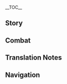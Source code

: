 {{CharacterTabs}}
{{LanguageTabs}}
{{Stub|1={{Meta/VO|tl=1|Chinese}}}}
__TOC__
==Story==
{{VO/Story
|character           = {{ROOTPAGENAME}}
|language            = zh
|language_s          = zh
|language_t          = zh-tw
|name_s              = 迪奥娜
|name_t              = 迪奧娜

|vo_01_01_title_s    = 初次见面…
|vo_01_01_title_t    = 初次見面…
|vo_01_01_subtitle   = Hello
|vo_01_01_file       = VO_{language}{character} Hello.ogg
|vo_01_01_tx_s       = 「猫尾酒馆」的招牌调酒师，迪奥娜，我的出场费可是很贵的。唔？你居然…不是为了酒才来的？哼，那你的邀请…我就勉为其难地接受了。
|vo_01_01_tx_t       = 「貓尾酒館」的招牌調酒師，迪奧娜，我的出場費可是很貴的。唔？（你/妳）居然…不是為了酒才來的？哼，那（你/妳）的邀請…我就勉為其難地接受了。
|vo_01_01_rm         = "Māowěi Jiǔguǎn" de zhāopái tiáojiǔ-shī, Dí'àonà, wǒ de chūchǎng-fèi kěshì hěn guì de. N? Nǐ jūrán... bùshì wèile jiǔ cái lái de? Heng, nà nǐ de yāoqǐng... wǒ jiù miǎnwéi-qí'nán de jiēshòule. 
|vo_01_01_tl         = Signature bartender at Cat's Tail, Diona. My attendance fees are quite high. Huh? You're not...here for wine? Hmph, then I...somewhat accept your invitation.

|vo_02_01_title_s    = 闲聊・放松
|vo_02_01_title_t    = 閒聊・放鬆
|vo_02_01_subtitle   = Chat: Relax
|vo_02_01_file       = VO_{language}{character} Chat - Relax.ogg
|vo_02_01_tx_s       = 哈~~好舒服，身体都变得更柔软了。
|vo_02_01_tx_t       = 哈~~好舒服，身體都變得更柔軟了。
|vo_02_01_rm         = Ha~~ Hǎo shūfú, shēntǐ dōu biàn de gèng róuruǎnle. 
|vo_02_01_tl         = Hah~~that felt good, my body is feeling more flexible.
|vo_02_02_title_s    = 闲聊・思考
|vo_02_02_title_t    = 閒聊・思考
|vo_02_02_subtitle   = Chat: Thinking
|vo_02_02_file       = VO_{language}{character} Chat - Thinking.ogg
|vo_02_02_tx_s       = 蜥蜴尾巴、胡椒、星螺…还差点什么才能调出「难喝到头脑炸裂的酒」呢？呜…
|vo_02_02_tx_t       = 蜥蜴尾巴、胡椒、星螺…還差點什麼才能調出「難喝到頭腦炸裂的酒」呢？嗚…
|vo_02_02_rm         = Xīyì wěibā, Hújiāo, Xīngluó... Hái chàdiǎn shénme cáinéng diào chū "nánhē dào tóunǎo zhàliè de jiǔ" ne? Wu...
|vo_02_02_tl         = Lizard Tail, Pepper, Starconch...what else is needed to brew "Wine that Tastes So Bad One's Head Ought to Explode"? Hm...
|vo_02_03_title_s    = 闲聊・等待
|vo_02_03_title_t    = 閒聊・等待
|vo_02_03_subtitle   = Chat: Waiting
|vo_02_03_file       = VO_{language}{character} Chat - Waiting.ogg
|vo_02_03_tx_s       = 才，才没有在等你。我只是，正好在休息而已！
|vo_02_03_tx_t       = 才，才沒有在等（你/妳）。我只是，正好在休息而已！
|vo_02_03_rm_s       = Cái, cái méiyǒu zài děng nǐ. Wǒ zhǐshì, zhènghǎo zài xiūxi éryǐ! 
|vo_02_03_rm_t       = Cái, cái méiyǒu zài děng nǐ. Wǒ zhǐshì, zhènghǎo zài xiūxí éryǐ! 
|vo_02_03_tl         = I...I wasn't waiting for you. I just...happened to be resting!

<!-- Weather -->
|vo_03_01_title_s    = 下雨的时候…
|vo_03_01_title_t    = 下雨的時候…
|vo_03_01_subtitle   = When It Rains
|vo_03_01_file       = VO_{language}{character} When It Rains.ogg
|vo_03_01_tx_s       = 呜呜…讨厌下雨…去屋子里吧。唔，只是因为弄干衣服很麻烦！才不是什么怕水呢！
|vo_03_01_tx_t       = 嗚嗚…討厭下雨…去屋子裡吧。唔，只是因為弄乾衣服很麻煩！才不是什麼怕水呢！
|vo_03_01_rm         = Wuwu... Tǎoyàn xiàyǔ... Qù wūzi lǐ ba. N, zhǐshì yīnwèi nòng gàn yīfú hěn máfan! Cái bùshì shénme pàshuǐ ne! 
|vo_03_01_tl         = Urgh...I hate rain...let's go indoors. Um, only because it's annoying drying off my clothes! Of course it's not fear of water!
|vo_03_02_title_s    = 打雷的时候…
|vo_03_02_title_t    = 打雷的時候…
|vo_03_02_subtitle   = When Thunder Strikes
|vo_03_02_file       = VO_{language}{character} When Thunder Strikes.ogg
|vo_03_02_tx_s       = 欸？！…我没有在发抖！没有！…呜…
|vo_03_02_tx_t       = 欸？！…我沒有在發抖！沒有！…嗚…
|vo_03_02_rm         = E?!... Wǒ méiyǒu zài fādǒu! Méiyǒu!... Wu... 
|vo_03_02_tl         = Eh?! I'm not trembling! No! Eek...
|vo_03_03_title_s    = 下雪的时候・玩雪
|vo_03_03_title_t    = 下雪的時候・玩雪
|vo_03_03_subtitle   = When It Snows: Playtime
|vo_03_03_file       = VO_{language}{character} When It Snows - Playtime.ogg
|vo_03_03_tx_s       = 这个凉飕飕的触感，哇…好棒，好有趣。
|vo_03_03_tx_t       = 這個涼颼颼的觸感，哇…好棒，好有趣。
|vo_03_03_rm         = Zhège liáng-sōusōu de chùgǎn, wa... Hǎo bàng, hǎo yǒuqù. 
|vo_03_03_tl         = This cool feeling, wow...amazing and interesting.
|vo_03_04_title_s    = 下雪的时候・观雪
|vo_03_04_title_t    = 下雪的時候・觀雪
|vo_03_04_subtitle   = When It Snows: Viewing
|vo_03_04_file       = VO_{language}{character} When It Snows - Viewing.ogg
|vo_03_04_tx_s       = 白茫茫的雪在风里跳舞，真好看呢。嗯…我旁边的座位还空着，没人坐哦。
|vo_03_04_tx_t       = 白茫茫的雪在風裡跳舞，真好看呢。嗯…我旁邊的座位還空著，沒人坐哦。
|vo_03_04_rm         = Bái-mángmáng de xuě zài fēng lǐ tiàowǔ, zhēn hǎokàn ne. Ng... wǒ pángbiān de zuòwèi hái kōngzhe, méi rén zuò o. 
|vo_03_04_tl         = The misty white snowflakes are dancing in the wind — a beautiful sight. Mm...the spot next to me is still empty, unoccupied.
|vo_03_05_title_s    = 阳光很好…
|vo_03_05_title_t    = 陽光很好…
|vo_03_05_subtitle   = When the Sun Is Out
|vo_03_05_file       = VO_{language}{character} When the Sun Is Out.ogg
|vo_03_05_tx_s       = 走喽，晒太阳…你不去我可就自己去了哦…唔，最后一次机会！走不走！
|vo_03_05_tx_t       = 走嘍，曬太陽…（你/妳）不去我可就自己去了哦…唔，最後一次機會！走不走！
|vo_03_05_rm         = Zǒu lóu, shài tàiyáng... Nǐ bù qù wǒ kě jiù zìjǐ qùle o... N, zuìhòu yīcì jīhuì! Zǒu bù zǒu! 
|vo_03_05_tl         = Let's go and bask in the sun...I'm going alone if you're not going...uh, last chance! Going or not!

|vo_04_01_title_s    = 早上好…
|vo_04_01_title_t    = 早安…
|vo_04_01_subtitle   = Good Morning
|vo_04_01_file       = VO_{language}{character} Good Morning.ogg
|vo_04_01_tx_s       = 早，把橱柜里那罐腌泥鳅递给我一下&mdash;&mdash;好咧，我要开始摧毁蒙德酒业啦。
|vo_04_01_tx_t       = 早，把櫥櫃裡那罐醃泥鰍遞給我一下&mdash;&mdash;好咧，我要開始摧毀蒙德酒業啦。
|vo_04_01_rm         = Zǎo, bǎ chúguì lǐ nà guàn yān-níqiū dì gěi wǒ yīxià{{lmdash}} Hǎo lie, wǒ yào kāishǐ cuīhuǐ Méngdé jiǔyè la. 
|vo_04_01_tl         = Morning, hand me the salted loach from the cabinet. Awesome, I'll start destroying Mondstadt's wine industry.
|vo_04_02_title_s    = 中午好・异响
|vo_04_02_title_t    = 午安・異響
|vo_04_02_subtitle   = Good Afternoon: Strange Noises
|vo_04_02_file       = VO_{language}{character} Good Afternoon - Strange Noises.ogg
|vo_04_02_tx_s       = 咕噜噜…嗯？没有！你什么都没有听到！
|vo_04_02_tx_t       = 咕嚕嚕…嗯？沒有！（你/妳）什麼都沒有聽到！
|vo_04_02_rm         = Gululu... N? Méiyǒu! Nǐ shénme dōu méiyǒu tīng dào! 
|vo_04_02_tl         = Purr...hm? Nothing! You heard nothing!
|vo_04_03_title_s    = 中午好・罐头
|vo_04_03_title_t    = 午安・罐頭
|vo_04_03_subtitle   = Good Afternoon: Canned Food
|vo_04_03_file       = VO_{language}{character} Good Afternoon - Canned Food.ogg
|vo_04_03_tx_s       = 这个鱼肉罐头是我好不容易省下来的，别，别看啦！最多…最多只能给你尝一口。
|vo_04_03_tx_t       = 這個魚肉罐頭是我好不容易省下來的，別，別看啦！最多…最多只能給（你/妳）嘗一口。
|vo_04_03_rm         = Zhège yúròu-guàntóu shì wǒ hǎobù róngyì shěng xiàlái de, bié, bié kàn la! Zuìduō... zuìduō zhǐ néng gěi nǐ cháng yīkǒu.
|vo_04_03_tl         = It was hard saving this can of fish. Stop...stop looking! The most...the most I could give you is one bite.
|vo_04_04_title_s    = 晚上好…
|vo_04_04_title_t    = 晚上好…
|vo_04_04_subtitle   = Good Evening
|vo_04_04_file       = VO_{language}{character} Good Evening.ogg
|vo_04_04_tx_s       = 失败了…又失败了…大家都喝得好开心，呜…别安慰我，我才不需要安慰…
|vo_04_04_tx_t       = 失敗了…又失敗了…大家都喝得好開心，嗚…別安慰我，我才不需要安慰…
|vo_04_04_rm         = Shībàile... Yòu shībàile... Dàjiā dōu hē de hǎo kāixīn, wū... Bié ānwèi wǒ, wǒ cái bù xūyào ānwèi... 
|vo_04_04_tl         = Failure...yet another failure... Everyone was so happy drinking, ungh... Don't try to comfort me, I obviously don't need comforting...
|vo_04_05_title_s    = 晚安…
|vo_04_05_title_t    = 晚安…
|vo_04_05_subtitle   = Good Night
|vo_04_05_file       = VO_{language}{character} Good Night.ogg
|vo_04_05_tx_s       = 你没有猫的夜视能力，走夜路不要紧吧？要我护送你的话…欸，有灯啊？…谁，谁要护送你啦，快点走快点走。
|vo_04_05_tx_t       = （你/妳）沒有貓的夜視能力，走夜路不要緊吧？要我護送（你/妳）的話…欸，有燈啊？…誰，誰要護送（你/妳）啦，快點走快點走。
|vo_04_05_rm         = Nǐ méiyǒu māo de yèshì nénglì, zǒu yèlù bùyàojǐn ba? Yào wǒ hùsòng nǐ dehuà... Ei, yǒu dēng a?... Shúi, shúi yào hùsòng nǐ la, kuàidiǎn zǒu kuàidiǎn zǒu. 
|vo_04_05_tl         = You don't have a cat's night vision...will you be okay walking in the night? If you need me to escort you...huh, there are lights? ...Who? Who said they needed to escort you? Off you go off you go.

|vo_05_01_title_s    = 关于{name_s}自己…
|vo_05_01_title_t    = 關於{name_t}自己…
|vo_05_01_subtitle   = About {character}
|vo_05_01_file       = VO_{language}{character} About {character}.ogg
|vo_05_01_tx_s       = 耳朵和尾巴才不是什么装饰，是「凯茨莱茵家族」血统的象征，真是少见多怪。呃…你、你把手伸过来干什么？这个…唔…好吧，耳朵的话可以让你摸一下…但是尾巴、尾巴绝对不可以！
|vo_05_01_tx_t       = 耳朵和尾巴才不是什麼裝飾，是「凱茨萊茵家族」血統的象徵，真是少見多怪。呃…（你/妳）、（你/妳）把手伸過來幹什麼？這個…唔…好吧，耳朵的話可以讓（你/妳）摸一下…但是尾巴、尾巴絕對不可以！
|vo_05_01_rm_s       = Ěrduǒ hé wěibā cái bùshì shénme zhuāngshì, shì "Kǎicíláiyīn Jiāzú" xuètǒng de xiàngzhēng, zhēnshi shǎojiàn-duōguài. E... nǐ, nǐ bǎ shǒu shēn guòlái gànshénme? Zhège... N... Hǎo ba, ěrduǒ dehuà kěyǐ ràng nǐ mō yīxià... Dànshì wěibā, wěibā juéduì bù kěyǐ! 
|vo_05_01_rm_t       = Ěrduǒ hàn wěibā cái bùshì shénme zhuāngshì, shì "Kǎicíláiyīn Jiāzú" xiětǒng de xiàngzhēng, zhēnshi shǎojiàn-duōguài. E... nǐ, nǐ bǎ shǒu shēn guòlái gànshénme? Zhège... N... Hǎo ba, ěrduǒ dehuà kěyǐ ràng nǐ mō yīxià... Dànshì wěibā, wěibā juéduì bù kěyǐ! 
|vo_05_01_tl         = My ears and tail are obviously not props, but rather signs of the Kätzlein bloodline. You only find it weird because you haven't seen it before. Um...what, what are you holding out your hand for? This...um...fine, you can touch the ears...but the tail, definitely not the tail!

|vo_06_01_title_s    = 关于我们・饮料
|vo_06_01_title_t    = 關於我們・飲料
|vo_06_01_subtitle   = About Us: Drinks
|vo_06_01_file       = VO_{language}{character} About Us - Drinks.ogg
|vo_06_01_tx_s       = 想喝无酒精饮料？难倒是不难，但是没有意义！无论成功还是失败，都和摧毁蒙德酒业的目标没有关联。我才不会做呢。
|vo_06_01_tx_t       = 想喝無酒精飲料？難倒是不難，但是沒有意義！無論成功還是失敗，都和摧毀蒙德酒業的目標沒有關聯。我才不會做呢。
|vo_06_01_rm_s       = Xiǎng hē wú-jiǔjīng yǐnliào? Nán dǎoshì bù nán, dànshì méiyǒu yìyì! Wúlùn chénggōng háishì shībài, dōu hé cuīhuǐ Méngdé jiǔyè de mùbiāo méiyǒu guānlián. Wǒ cái bù huì zuò ne. 
|vo_06_01_rm_t       = Xiǎng hē wú-jiǔjīng yǐnliào? Nán dǎoshì bù nán, dànshì méiyǒu yìyì! Wúlùn chénggōng háishì shībài, dōu hàn cuīhuǐ Méngdé jiǔyè de mùbiāo méiyǒu guānlián. Wǒ cái bù huì zuò ne. 
|vo_06_01_tl         = Want some drinks without alcohol? It's not hard [to brew] at all, but there's no meaning to it! Whether I succeed or fail both have nothing to do with destroying Mondstadt's wine industry. I'm obviously not going to brew it.
|vo_06_02_title_s    = 关于我们・贵宾渠道
|vo_06_02_title_t    = 關於我們・貴賓待遇
|vo_06_02_subtitle   = About Us: VIP Channels
|vo_06_02_friendship = 6
|vo_06_02_file       = VO_{language}{character} About Us - VIP Channels.ogg
|vo_06_02_tx_s       = 喏，这个是「了不起的夏日梦幻忧郁珊瑚气泡茶」，只是因为最近无聊才做的。热门产品？排队抢购？你在说什么呢，我可没听见。
|vo_06_02_tx_t       = 喏，這個是「了不起的夏日夢幻憂鬱珊瑚氣泡茶」，只是因為最近無聊才做的。熱門產品？排隊搶購？（你/妳）在說什麼呢，我可沒聽見。
|vo_06_02_rm         = Nuo, zhège shì "Liǎobùqǐ de Xiàrì Mènghuàn Yōuyù Shānhú Qìpào Chá", zhǐshì yīnwèi zuìjìn wúliáo cái zuò de. Rèmén chǎnpǐn? Páiduì qiǎnggòu? Nǐ zài shuō shénme ne, wǒ kě méi tīngjiàn.
|vo_06_02_tl         = Here, this is the "Incredible Summer Dream Sad Coral Sparkling Tea", made when I was bored. Popular product？People lining up to buy it? What are you talking about, I didn't hear you.
|vo_06_03_title_s    = 关于我们・聊天需要
|vo_06_03_title_t    = 關於我們・聊天需要
|vo_06_03_subtitle   = About Us: The Need to Chat
|vo_06_03_friendship = 6
|vo_06_03_file       = VO_{language}{character} About Us - The Need to Chat.ogg
|vo_06_03_tx_s       = 唔…要是，要是你感觉孤单了，我可以随便陪你聊聊天。我还是知道很多事情的哦！也是很好的…那个叫什么，说话对象哦。没错没错！来跟我，多说说话吧…
|vo_06_03_tx_t       = 唔…要是，要是（你/妳）感覺孤單了，我可以隨便陪（你/妳）聊聊天。我還是知道很多事情的哦！也是很好的…那個叫什麼，說話對象哦。沒錯沒錯！來跟我，多說說話吧…
|vo_06_03_rm         = N... yàoshi, yàoshi nǐ gǎnjué gūdānle, wǒ kěyǐ suíbiàn péi nǐ liáoliáotiān. Wǒ háishì zhīdào hěnduō shìqíng de o! Yěshì hěn hǎo de... nàgè jiào shénme, shuōhuà duìxiàng o. Méicuò méicuò! Lái gēn wǒ, duō shuōshuōhuà ba...
|vo_06_03_tl         = Um...if...if you feel lonely, I could chat with you. I know many things! I'm a good...what's it called, chatting partner. Yes yes! Come, let's chat more...
|vo_06_04_title_s    = 关于我们・好奇心
|vo_06_04_title_t    = 關於我們・好奇心
|vo_06_04_subtitle   = About Us: Curiosity
|vo_06_04_friendship = 6
|vo_06_04_file       = VO_{language}{character} About Us - Curiosity.ogg
|vo_06_04_tx_s       = 是什么是什么？你拿着的是什么？快给我看看！说不定丢到酒里能做出相当难喝的…啊，什么嘛，原来只是长得奇怪了点的蘑菇而已呀，真无趣。
|vo_06_04_tx_t       = 是什麼是什麼？（你/妳）拿著的是什麼？快給我看看！說不定丟到酒裡能做出相當難喝的…啊，什麼嘛，原來只是長得奇怪了點的蘑菇而已呀，真無趣。
|vo_06_04_rm         = Shì shénme shì shénme? Nǐ názhe de shì shénme? Kuài gěi wǒ kànkan! Shuōbudìng diū dào jiǔ lǐ néng zuòchū xiāngdāng ná hē de... a, shénme ma, yuánlái zhǐshì zhǎng de qíguàile diǎn de mógū éryǐ ya, zhēn wúqù. 
|vo_06_04_tl         = What is it what is it? What are you holding? Let me see! Maybe if I put it in wine it would become horrid...oh, come on, it's only a weird-looking mushroom. How uninteresting.

|vo_07_01_title_s    = 关于「神之眼」・遗传
|vo_07_01_title_t    = 關於「神之眼」・遺傳
|vo_07_01_subtitle   = About the [[Vision]]: Heirloom
|vo_07_01_friendship = 3
|vo_07_01_file       = VO_{language}{character} About the Vision - Heirloom.ogg
|vo_07_01_tx_s       = 问我的「神之眼」是怎么来的？哼，是、呃…是凯茨莱茵的家族遗传！唔？杜拉夫先生根本没有神之眼？欸&mdash;&mdash;露馅了。
|vo_07_01_tx_t       = 問我的「神之眼」是怎麼來的？哼，是、呃…是凱茨萊茵的家族遺傳！唔？杜拉夫先生根本沒有神之眼？欸&mdash;&mdash;露餡了。
|vo_07_01_rm         = Wèn wǒ de "Shénzhīyǎn" shì zěnme lái de? Heng, shì, e... Shì Kǎicíláiyīn de jiāzú-yíchuán! N? Dùlāfū-xiānshēng gēnběn méiyǒu Shénzhīyǎn? E{{lmdash}}lòuxiànle. 
|vo_07_01_tl         = You wonder where my Vision came from? Um, it's, uh...in the Kätzlein bloodline's heritage! Huh? Mr. Draff doesn't have a Vision? Hehe...I got myself exposed.
|vo_07_02_title_s    = 关于「神之眼」・来历
|vo_07_02_title_t    = 關於「神之眼」・來歷
|vo_07_02_subtitle   = About the [[Vision]]: Origin
|vo_07_02_friendship = 5
|vo_07_02_file       = VO_{language}{character} About the Vision - Origin.ogg
|vo_07_02_tx_s       = 为什么非得告诉你啦，哼！算了，看在你一直追问的份上，看在…看在我们是朋友的份上。那次我爸爸外出打猎，差点出大事，在大雨中，我脑袋里想的全部事情就是要找到他，救出他…好了啦，满意了吧！
|vo_07_02_tx_t       = 為什麼非得告訴（你/妳）啦，哼！算了，看在（你/妳）一直追問的份上，看在…看在我們是朋友的份上。那次我爸爸外出打獵，差點出大事，在大雨中，我腦袋裡想的全部事情就是要找到他，救出他…好了啦，滿意了吧！
|vo_07_02_rm         = Wèishéme fēiděi gàosù nǐ la, heng! Suànle, kàn zài nǐ yīzhí zhuīwèn de fènshàng, kàn zài... kàn zài wǒmen shì péngyǒu de fènshàng. Nà cì wǒ bàba wàichū dǎliè, chàdiǎn chū dàshì, zài dàyǔ zhōng, wǒ nǎodai lǐ xiǎng de quánbù shìqíng jiùshì yào zhǎodào tā, jiùchū tā... hǎole la, mǎnyìle ba! 
|vo_07_02_tl         = I don't have to tell you, hmph! Fine, since you keep nagging about it, and since...since we are friends... My dad was outside hunting and almost got into big trouble, it was raining hard and all I could think of was to find and save him... Alright, satisfied now?
|vo_07_03_title_s    = 有什么想要分享…
|vo_07_03_title_t    = 有什麼想要分享…
|vo_07_03_subtitle   = Something to Share
|vo_07_03_file       = VO_{language}{character} Something to Share.ogg
|vo_07_03_tx_s       = 龙脊雪山上，会不会长着奇珍异草呢。「拥有致命的苦味」或者「沾到一点就嘴巴发麻」这样？要拔好多下来！然后…嘿嘿嘿…嚯嚯。
|vo_07_03_tx_t       = 龍脊雪山上，會不會長著奇珍異草呢。「擁有致命的苦味」或者「沾到一點就嘴巴發麻」這樣？要拔好多下來！然後…嘿嘿嘿…嚯嚯。
|vo_07_03_rm_s       = Lóngjí Xuěshān shàng, huìbuhuì zhǎngzhe qízhēn-yìcǎo ne."Yōngyǒu zhìmìng de kǔwèi" huòzhě "zhān dào yīdiǎn jiù zuǐbā fāmá" zhèyàng? Yào bá hǎoduō xiàlái! Ránhòu... Heiheihei... huohuo. 
|vo_07_03_rm_t       = Lóngjí Xuěshān shàng, huìbuhuì zhǎngzhe qízhēn-yìcǎo ne."Yǒngyǒu zhìmìng de kǔwèi" huòzhě "zhān dào yīdiǎn jiù zuǐbā fāmá" zhèyàng? Yào bá hǎoduō xiàlái! Ránhòu... Heiheihei... huohuo. 
|vo_07_03_tl         = I wonder if there are strange plants in Dragonspine. Something like "The Lethally Bitter" or "Mouth-Numbing by One Touch"? We'll take a lot of that! Then...hehehe...hoho.
|vo_07_04_title_s    = 感兴趣的见闻…
|vo_07_04_title_t    = 感興趣的見聞…
|vo_07_04_subtitle   = Interesting Things
|vo_07_04_file       = VO_{language}{character} Interesting Things.ogg
|vo_07_04_tx_s       = 我扑…捕捉蝴蝶的技巧可是一流的。喂，不是啦！抓蝴蝶是为了加进酒里做出难吃的味道，不要把我当成猫啦！喵！
|vo_07_04_tx_t       = 我撲…捕捉蝴蝶的技巧可是一流的。喂，不是啦！抓蝴蝶是為了加進酒裡做出難吃的味道，不要把我當成貓啦！喵！
|vo_07_04_rm         = Wǒ pū... bǔzhuō húdié de jìqiǎo kěshì yīliú de. Wèi, bùshì la! Zhuā húdié shì wèile jiā jìn jiǔ lǐ zuòchū nánchī de wèidào, bùyào bǎ wǒ dàngchéng māo la! Miao! 
|vo_07_04_tl         = The ways I pounce...catch butterflies are incredible. Hey, it's not what you think! I hunt butterflies to make them into horrid flavors I put in wine. I'm not a cat! Meow!

|vo_08_01_title_s    = 关于迪卢克…
|vo_08_01_title_t    = 關於迪盧克…
|vo_08_01_subtitle   = About [[Diluc]]
|vo_08_01_friendship = 4
|vo_08_01_file       = VO_{language}{character} About Diluc.ogg
|vo_08_01_tx_s       = 那个…迪卢克，是我最讨厌的人！没有迪卢克就不会有蒙德酒业，没有蒙德酒业爸爸就不会喝酒，爸爸不喝酒就…就会陪我了，哼。
|vo_08_01_tx_t       = 那個…迪盧克，是我最討厭的人！沒有迪盧克就不會有蒙德酒業，沒有蒙德酒業爸爸就不會喝酒，爸爸不喝酒就…就會陪我了，哼。
|vo_08_01_rm         = Nàgè... Dílúkè, shì wǒ zuì tǎoyàn de rén! Méiyǒu Dílúkè jiù bù huì yǒu Méngdé jiǔyè, méiyǒu Méngdé jiǔyè Bàba jiù bù huì hējiǔ, Bàba bù hējiǔ jiù... jiù huì péi wǒle, heng. 
|vo_08_01_tl         = Uh...Diluc is my least favorite person! Without Diluc there would be no Mondstadt wine industry, without the Mondstadt wine industry my dad wouldn't drink, without my dad drunk...he would spend more time with me. Hmph.
|vo_08_02_title_s    = 关于凯亚…
|vo_08_02_title_t    = 關於凱亞…
|vo_08_02_subtitle   = About [[Kaeya]]
|vo_08_02_friendship = 4
|vo_08_02_file       = VO_{language}{character} About Kaeya.ogg
|vo_08_02_tx_s       = 为什么连我的「护卫队长」也是个令人讨厌的酒鬼啦！就是那个，说起话来总是笑盈盈的家伙！喝起酒来一杯接一杯的，没完没了。呼！
|vo_08_02_tx_t       = 為什麼連我的「護衛隊長」也是個令人討厭的酒鬼啦！就是那個，說起話來總是笑盈盈的傢伙！喝起酒來一杯接一杯的，沒完沒了。呼！
|vo_08_02_rm         = Wèishéme lián wǒ de "Hùwèi Duìzhǎng" yěshì gè lìng rén tǎoyàn de jiǔguǐ la! Jiùshì nàgè, shuō qǐ huà lái zǒng shì xiào yíngyíng de jiāhuo! Hē qǐ jiǔ lái yībēi jiē yībēi de, méiwán méiliǎo. Hu! 
|vo_08_02_tl         = 
|vo_08_03_title_s    = 关于温迪…
|vo_08_03_title_t    = 關於溫迪…
|vo_08_03_subtitle   = About [[Venti]]
|vo_08_03_friendship = 4
|vo_08_03_file       = VO_{language}{character} About Venti.ogg
|vo_08_03_tx_s       = 温迪？不太熟的样子。但说到吟游诗人，就是那伙会给酒鬼们唱歌助兴的人吧。那就不喜欢！不喜欢不喜欢。
|vo_08_03_tx_t       = 溫迪？不太熟的樣子。但說到吟遊詩人，就是那夥會給酒鬼們唱歌助興的人吧。那就不喜歡！不喜歡不喜歡。
|vo_08_03_rm_s       = Wēndí? Bù tài shú de yàngzi. Dàn shuō dào yínyóu-shīrén, jiùshì nà huǒ huì gěi jiǔguǐmen chànggē zhùxìng de rén ba. Nà jiù bù xǐhuān! Bù xǐhuān bù xǐhuān. 
|vo_08_03_rm_t       = Wēndí? Bù tài shóu de yàngzi. Dàn shuō dào yínyóu-shīrén, jiùshì nà huǒ huì gěi jiǔguǐmen chànggē zhùxìng de rén ba. Nà jiù bù xǐhuān! Bù xǐhuān bù xǐhuān. 
|vo_08_03_tl         = Venti? I'm not too familiar with him. Though speaking of the bard, he's a guy who'll sing to drunkards to boost their moods. I don't like that! Don't like it, don't like it.
|vo_08_04_title_s    = 关于芭芭拉…
|vo_08_04_title_t    = 關於芭芭拉…
|vo_08_04_subtitle   = About [[Barbara]]
|vo_08_04_friendship = 4
|vo_08_04_file       = VO_{language}{character} About Barbara.ogg
|vo_08_04_tx_s       = 芭芭拉小姐的粉丝们，都是大哥哥大姐姐…好羡慕，为什么我的粉丝都是一群大叔呢。呜…可恶，哼，不想了。
|vo_08_04_tx_t       = 芭芭拉小姐的粉絲們，都是大哥哥大姐姐…好羡慕，為什麼我的粉絲都是一群大叔呢。嗚…可惡，哼，不想了。
|vo_08_04_rm         = Bābālā-xiǎojiě de fěnsīmen, dōu shì dà-gēgē dà-jiějiě... hǎo xiànmù, wèishéme wǒ de fěnsī dōu shì yīqún dàshū ne. Wu... kěwù, heng, bùxiǎngle. 
|vo_08_04_tl         = 
|vo_08_05_title_s    = 关于琴…
|vo_08_05_title_t    = 關於琴…
|vo_08_05_subtitle   = About [[Jean]]
|vo_08_05_friendship = 4
|vo_08_05_file       = VO_{language}{character} About Jean.ogg
|vo_08_05_tx_s       = 琴啊，骑士团的代理团长，嗯…难得一个不喝酒的成熟大人…但总感觉认真过了头，骑士团的大家对我有些过度保护了吧？
|vo_08_05_tx_t       = 琴啊，騎士團的代理團長，嗯…難得一個不喝酒的成熟大人…但總感覺認真過了頭，騎士團的大家對我有些過度保護了吧？
|vo_08_05_rm         = Qín a, Qíshì-tuán de Dàilǐ-tuánzhǎng, ng... nándé yīgè bù hējiǔ de chéngshú dàrén... Dàn zǒng gǎnjué rènzhēn guòletóu, Qíshì-tuán de dàjiā duì wǒ yǒuxiē guòdù bǎohùle ba? 
|vo_08_05_tl         = 
|vo_08_06_title_s    = 关于阿贝多…
|vo_08_06_title_t    = 關於阿貝多…
|vo_08_06_subtitle   = About [[Albedo]]
|vo_08_06_friendship = 4
|vo_08_06_file       = VO_{language}{character} About Albedo.ogg
|vo_08_06_tx_s       = 首席炼金术士大人？唔…我这种一直调出好酒的体质，他会知道破解的方法么？
|vo_08_06_tx_t       = 首席煉金術士大人？唔…我這種一直調出好酒的體質，他會知道破解的方法麼？
|vo_08_06_rm_s       =  Shǒuxí liànjīn shùshì-dàrén? N... wǒ zhè zhǒng yīzhí tiáochū hàojiǔ de tǐzhì, tā huì zhīdào pòjiě de fāngfǎ me? 
|vo_08_06_rm_t       =  Shǒuxí liànjīn shùshì-dàrén? N... wǒ zhè zhǒng yīzhí tiáochū hàojiǔ de tǐzhí, tā huì zhīdào pòjiě de fāngfǎ me? 
|vo_08_06_tl         = 
|vo_08_07_title_s    = 关于丽莎…
|vo_08_07_title_t    = 關於麗莎…
|vo_08_07_subtitle   = About [[Lisa]]
|vo_08_07_friendship = 4
|vo_08_07_file       = VO_{language}{character} About Lisa.ogg
|vo_08_07_tx_s       = 丽莎姐姐，很和善对吧，很温柔对吧？但是，这样的姐姐也经常喝酒！呜呜呜…这是为什么啦…蒙德城已经没救了吧…
|vo_08_07_tx_t       = 麗莎姐姐，很和善對吧，很溫柔對吧？但是，這樣的姐姐也經常喝酒！嗚嗚嗚…這是為什麼啦…蒙德城已經沒救了吧…
|vo_08_07_rm         = Lìshā-jiějie, hěn héshàn duì ba, hěn wēnróu duì ba? Dànshì, zhèyàng de jiějie yě jīngcháng hējiǔ! Wuwuwu... Zhè shì wèishéme la... Méngdé-chéng yǐjīng méijiùle ba...  
|vo_08_07_tl         = 
|vo_08_08_title_s    = 关于香菱…
|vo_08_08_title_t    = 關於香菱…
|vo_08_08_subtitle   = About [[Xiangling]]
|vo_08_08_friendship = 4
|vo_08_08_file       = VO_{language}{character} About Xiangling.ogg
|vo_08_08_tx_s       = 我向香菱讨过一份「口感搭配特别糟糕的食物组合」，据说是她亲自实践下来的，绝对难吃什么的…没用，完全没用。「续杯」两个字已经听到猫耳朵都生茧了！呜…
|vo_08_08_tx_t       = 我向香菱討過一份「口感搭配特別糟糕的食物組合」，據說是她親自實踐下來的，絕對難吃什麼的…沒用，完全沒用。「續杯」兩個字已經聽到貓耳朵都生繭了！嗚…
|vo_08_08_rm         = Wǒ xiàng Xiānglíng tǎoguò yī fèn "kǒugǎn dāpèi tèbié zāogāo de shíwù zǔhé", jùshuō shì tā qīnzì shíjiàn xiàlái de, juéduì nánchī shénme de... Méi yòng, wánquán méi yòng."Xùbēi" liǎng gè zì yǐjīng tīng dào māoěrduǒ dōu shēngjiǎnle! Wu... 
|vo_08_08_tl         = 
|vo_08_09_title_s    = 关于可莉…
|vo_08_09_title_t    = 關於可莉…
|vo_08_09_subtitle   = About [[Klee]]
|vo_08_09_friendship = 4
|vo_08_09_file       = VO_{language}{character} About Klee.ogg
|vo_08_09_tx_s       = 可莉每次来找我玩的时候，我都只好把她带去离酒馆远一点的地方。酒和炸弹…实在是太危险了！就算我想摧毁蒙德酒业，也得用堂堂正正的方式。
|vo_08_09_tx_t       = 可莉每次來找我玩的時候，我都只好把她帶去離酒館遠一點的地方。酒和炸彈…實在是太危險了！就算我想摧毀蒙德酒業，也得用堂堂正正的方式。
|vo_08_09_rm_s       = Kělì měicì lái zhǎo wǒ wán de shíhòu, wǒ dōu zhǐhǎo bǎ tā dài qù lí jiǔguǎn yuǎn yīdiǎn dì dìfāng. Jiǔ hé zhàdàn... shízài shì tài wēixiǎnle! Jiùsuàn wǒ xiǎng cuīhuǐ Méngdé jiǔyè, yě děi yòng tángtángzhèngzhèng de fāngshì. 
|vo_08_09_rm_t       = Kělì měicì lái zhǎo wǒ wán de shíhòu, wǒ dōu zhǐhǎo bǎ tā dài qù lí jiǔguǎn yuǎn yīdiǎn dì dìfāng. Jiǔ hàn zhàdàn... shízài shì tài wéixiǎnle! Jiùsuàn wǒ xiǎng cuīhuǐ Méngdé jiǔyè, yě děi yòng tángtángzhèngzhèng de fāngshì.
|vo_08_09_tl         = 
|vo_08_10_title_s    = 关于父亲…
|vo_08_10_title_t    = 關於父親…
|vo_08_10_subtitle   = About Her Father
|vo_08_10_friendship = 4
|vo_08_10_file       = VO_{language}{character} About Her Father.ogg
|vo_08_10_tx_s       = 爸爸是我最尊敬的人！爸爸是最厉害的人！但是…喝了酒的爸爸，唔&mdash;&mdash;果然还是要早点终结蒙德的酒业！没时间闲聊啦！
|vo_08_10_tx_t       = 爸爸是我最尊敬的人！爸爸是最厲害的人！但是…喝了酒的爸爸，唔&mdash;&mdash;果然還是要早點終結蒙德的酒業！沒時間閒聊啦！
|vo_08_10_rm         = Bàba shì wǒ zuì zūnjìng de rén! Bàba shì zuì lìhài de rén! Dànshì... Hēle jiǔ de bàba, N{{lmdash}}guǒrán háishì yào zǎodiǎn zhōngjié Méngdé de jiǔyè! Méi shíjiān xiánliáo la! 
|vo_08_10_tl         = 

|vo_09_01_title_s    = 想要了解{name_s}・其一
|vo_09_01_title_t    = 想要瞭解{name_t}・其一
|vo_09_01_subtitle   = More About {character}: I
|vo_09_01_file       = VO_{language}{character} More About {character} - 01.ogg
|vo_09_01_tx_s       = 「调酒师」可是很忙的！即使不在酒馆工作，也要抽出时间来收集配方。所以，所以没有要紧事情的话，就不要来打搅我。
|vo_09_01_tx_t       = 「調酒師」可是很忙的！即使不在酒館工作，也要抽出時間來收集配方。所以，所以沒有要緊事情的話，就不要來打攪我。
|vo_09_01_rm         = "Tiáojiǔ-shī" kěshì hěn máng de! Jíshǐ bu zài jiǔguǎn gōngzuò, yě yào chōuchū shíjiān lái shōují pèifāng. Suǒyǐ, suǒyǐ méiyǒu yàojǐn shìqíng dehuà, jiù bùyào lái dǎjiǎo wǒ. 
|vo_09_01_tl         = 
|vo_09_02_title_s    = 想要了解{name_s}・其二
|vo_09_02_title_t    = 想要瞭解{name_t}・其二
|vo_09_02_subtitle   = More About {character}: II
|vo_09_02_friendship = 3
|vo_09_02_file       = VO_{language}{character} More About {character} - 02.ogg
|vo_09_02_tx_s       = 你不会…也像那些讨厌的酒鬼一样要我学猫咪叫吧？不会的，绝对不会的！我才不是什么抖抖耳朵伸伸懒腰的宠物！我可是…可是…「酒业杀手」！
|vo_09_02_tx_t       = （你/妳）不會…也像那些討厭的酒鬼一樣要我學貓咪叫吧？不會的，絕對不會的！我才不是什麼抖抖耳朵伸伸懶腰的寵物！我可是…可是…「酒業殺手」！
|vo_09_02_rm         = Nǐ bù huì... yě xiàng nàxiē tǎoyàn de jiǔguǐ yīyàng yào wǒ xué māomī jiào ba? Bù huì de, juéduì bù huì de! Wǒ cái bùshì shénme dǒudǒu ěrduǒ shēnshēn lǎnyāo de chǒngwù! Wǒ kěshì... kěshì... "Jiǔyè Shāshǒu'!
|vo_09_02_tl         = 
|vo_09_03_title_s    = 想要了解{name_s}・其三
|vo_09_03_title_t    = 想要瞭解{name_t}・其三
|vo_09_03_subtitle   = More About {character}: III
|vo_09_03_friendship = 4
|vo_09_03_file       = VO_{language}{character} More About {character} - 03.ogg
|vo_09_03_tx_s       = 你问我…为什么「酒业杀手」变成了「猫尾酒馆」的招牌…？你，你是故意这样问的吧！就是想看我的笑话。呜，坏人！再也不给你调喝的了，水也不给！
|vo_09_03_tx_t       = （你/妳）問我…為什麼「酒業殺手」變成了「貓尾酒館」的招牌…？（你/妳），（你/妳）是故意這樣問的吧！就是想看我的笑話。嗚，壞人！再也不幫（你/妳）調喝的了，水也不給！
|vo_09_03_rm         = Nǐ wèn wǒ... wèishéme "Jiǔyè Shāshǒu" biàn chéngle "Māowěi Jiǔguǎn" de zhāopái... ? Nǐ, nǐ shì gùyì zhèyàng wèn de ba! Jiùshì xiǎng kàn wǒ de xiàohuà. Wu, huàirén! Zài yě bù gěi nǐ tiáo hē dele, shuǐ yě bù gěi! 
|vo_09_03_tl         = 
|vo_09_04_title_s    = 想要了解{name_s}・其四
|vo_09_04_title_t    = 想要瞭解{name_t}・其四
|vo_09_04_subtitle   = More About {character}: IV
|vo_09_04_friendship = 5
|vo_09_04_file       = VO_{language}{character} More About {character} - 04.ogg
|vo_09_04_tx_s       = 别再惹我了啊，我宽容大度，但也不好欺负！我警告你，我生起气来可是会咬人的！喵！虽然不一定舍得咬你…
|vo_09_04_tx_t       = 別再惹我了啊，我寬容大度，但也不好欺負！我警告（你/妳），我生起氣來可是會咬人的！喵！雖然不一定捨得咬（你/妳）…
|vo_09_04_rm         = Bié zài rěwǒle a, wǒ kuānróng-dàdù, dàn yě bù hǎo qīfù! Wǒ jǐnggào nǐ, wǒ shēngqǐ qì lái kěshì huì yǎo rén de! Miao! Suīrán bù yīdìng shědé yǎo nǐ...  
|vo_09_04_tl         = 
|vo_09_05_title_s    = 想要了解{name_s}・其五
|vo_09_05_title_t    = 想要瞭解{name_t}・其五
|vo_09_05_subtitle   = More About {character}: V
|vo_09_05_friendship = 6
|vo_09_05_file       = VO_{language}{character} More About {character} - 05.ogg
|vo_09_05_tx_s       = 我和你…已经成为好朋友了，对吧。我隐约记得…我以前也有过这样一个朋友，但我不确定那是不是梦…<br />把你的手给我。啊呜，唔…暖和的。这样就好，不要变成梦走了…
|vo_09_05_tx_t       = 我和（你/妳）…已經成為好朋友了，對吧。我隱約記得…我以前也有過這樣一個朋友，但我不確定那是不是夢…<br />把（你/妳）的手給我。啊嗚，唔…暖和的。這樣就好，不要變成夢走了…
|vo_09_05_rm_s       = Wǒ hé nǐ... yǐjīng chéngwéi hǎo-péngyǒule, duì ba. Wǒ yǐnyuē jìdé... Wǒ yǐqián yě yǒuguò zhèyàng yīgè péngyǒu, dàn wǒ bù quèdìng nà shìbùshì mèng...  
|vo_09_05_rm_t       = Wǒ hàn nǐ... yǐjīng chéngwéi hǎo-péngyǒule, duì ba. Wǒ yǐnyuē jìdé... Wǒ yǐqián yě yǒuguò zhèyàng yīgè péngyǒu, dàn wǒ bù quèdìng nà shìbùshì mèng...  Bǎ nǐ de shǒu gěi wǒ. Awu, n... nuǎnhuo de. Zhèyàng jiù hǎo, bùyào biàn chéng mèng zǒule...
|vo_09_05_tl         = 

|vo_10_01_title_s    = {name_s}的爱好…
|vo_10_01_title_t    = {name_t}的愛好…
|vo_10_01_subtitle   = {character}'s Hobbies
|vo_10_01_file       = VO_{language}{character} Hobbies.ogg
|vo_10_01_tx_s       = 我喜欢打猎，追捕猎物可是我的强项！但爸爸说野外情况瞬息万变，只有跟着可靠的大人一起，才能深入森林。你…算是可靠的大人吧？
|vo_10_01_tx_t       = 我喜歡打獵，追捕獵物可是我的強項！但爸爸說野外情況瞬息萬變，只有跟著可靠的大人一起，才能深入森林。（你/妳）…算是可靠的大人吧？
|vo_10_01_rm_s       = Wǒ xǐhuān dǎliè, zhuībǔ lièwù kěshì wǒ de qiángxiàng! Dàn Bàba shuō yěwài qíngkuàng shùnxī-wànbiàn, zhǐyǒu gēnzhe kěkào de dàrén yīqǐ, cáinéng shēnrù sēnlín. Nǐ... suànshì kěkào de dàrén ba? 
|vo_10_01_rm_t       = Wǒ xǐhuān dǎliè, zhuībǔ lièwù kěshì wǒ de qiángxiàng! Dàn Bàba shuō yěwài qíngkuàng shùnxí-wànbiàn, zhǐyǒu gēnzhe kěkào de dàrén yīqǐ, cáinéng shēnrù sēnlín. Nǐ... suànshì kěkào de dàrén ba?
|vo_10_01_tl         = 
|vo_10_02_title_s    = {name_s}的烦恼…
|vo_10_02_title_t    = {name_t}的煩惱…
|vo_10_02_subtitle   = {character}'s Troubles
|vo_10_02_file       = VO_{language}{character} Troubles.ogg
|vo_10_02_tx_s       = 嗯…到底怎样才能调出难喝的酒呢…连我给予厚望的噩梦搭配&mdash;&mdash;「酱油牛奶绝云椒椒配蒲公英籽特调」都被说成是「小迪奥娜又有进步了」，呜…我不会认输的…
|vo_10_02_tx_t       = 嗯…到底怎樣才能調出難喝的酒呢…連我給予厚望的惡夢搭配&mdash;&mdash;「醬油牛奶絕雲椒椒配蒲公英籽特調」都被說成是「小迪奧娜又有進步了」，嗚…我不會認輸的…
|vo_10_02_rm         = Ng... Dàodǐ zěnyàng cáinéng tiáo chū nán hē de jiǔ ne... Lián wǒ jǐyǔ hòuwàng de èmèng dāpèi{{lmdash}}"Jiàngyóu Niúnǎi Juéyún Jiāojiāo Pèi Púgōngyīng-zǐ Tètiáo" dōu bèi shuōchéng shì "xiǎo-Dí'àonà yòu yǒu jìnbùle", wu... wǒ bù huì rènshū de... 
|vo_10_02_tl         = 
|vo_10_03_title_s    = 喜欢的食物…
|vo_10_03_title_t    = 喜歡的食物…
|vo_10_03_subtitle   = Favorite Food
|vo_10_03_file       = VO_{language}{character} Favorite Food.ogg
|vo_10_03_tx_s       = 我喜欢吃鱼！作为主食的鱼…爸爸做的鱼！但是…不要作为下酒菜，那是对鱼的亵渎！
|vo_10_03_tx_t       = 我喜歡吃魚！作為主食的魚…爸爸做的魚！但是…不要作為下酒菜，那是對魚的褻瀆！
|vo_10_03_rm         = Wǒ xǐhuān chī yú! Zuòwéi zhǔshí de yú... Bàba zuò de yú! Dànshì... Bùyào zuòwéi xià jiǔcài, nà shì duì yú de xièdú! 
|vo_10_03_tl         = 
|vo_10_04_title_s    = 讨厌的食物…
|vo_10_04_title_t    = 討厭的食物…
|vo_10_04_subtitle   = Least Favorite Food
|vo_10_04_file       = VO_{language}{character} Least Favorite Food.ogg
|vo_10_04_tx_s       = 胡萝卜、土豆、洋葱、番茄…这些味道都不太喜欢。我，我可不是吃素的啊！
|vo_10_04_tx_t       = 胡蘿蔔、馬鈴薯、洋蔥、番茄…這些味道都不太喜歡。我，我可不是吃素的啊！
|vo_10_04_rm_s       = Húluóbo, tǔdòu, yángcōng, fānqié... zhèxiē wèidào dōu bù tài xǐhuān. Wǒ, wǒ kě bù shì chīsù de a! 
|vo_10_04_rm_t       = Húluóbo, mǎlíngshú, yángcōng, fānqié... zhèxiē wèidào dōu bù tài xǐhuān. Wǒ, wǒ kě bù shì chīsù de a!
|vo_10_04_tl         = Carrots, potatoes, onions, tomatoes... I don't really like these flavors. I'm sure not a vegetarian!

<!-- Receiving a Gift -->
|vo_11_01_title_s    = 收到赠礼・其一
|vo_11_01_title_t    = 收到贈禮・其一
|vo_11_01_subtitle   = Receiving a Gift: I
|vo_11_01_file       = VO_{language}{character} Receiving a Gift - 01.ogg
|vo_11_01_tx_s       = 好吃…我，我就随便问一下哦，下次还有吗？
|vo_11_01_tx_t       = 好吃…我，我就隨便問一下喔，下次還有嗎？
|vo_11_01_rm         = 
|vo_11_01_tl         =  

|vo_11_02_title_s    = 收到赠礼・其二
|vo_11_02_title_t    = 收到贈禮・其二
|vo_11_02_subtitle   = Receiving a Gift: II
|vo_11_02_file       = VO_{language}{character} Receiving a Gift - 02.ogg
|vo_11_02_tx_s       = 你可别指望我尝了点甜头，就会来蹭你…
|vo_11_02_tx_t       = （你/妳）可別指望我嚐了點甜頭，就會來蹭（你/妳）…
|vo_11_02_rm         = 
|vo_11_02_tl         = 

|vo_11_03_title_s    = 收到赠礼・其三
|vo_11_03_title_t    = 收到贈禮・其三
|vo_11_03_subtitle   = Receiving a Gift: III
|vo_11_03_file       = VO_{language}{character} Receiving a Gift - 03.ogg
|vo_11_03_tx_s       = 喂…你是把我当成路边的野猫了吗！
|vo_11_03_tx_t       = 喂…（你/妳）是把我當成路邊的野貓了嗎！
|vo_11_03_rm         = 
|vo_11_03_tl         = 

|vo_12_01_title_s    = 生日…
|vo_12_01_title_t    = 生日…
|vo_12_01_subtitle   = Birthday
|vo_12_01_file       = VO_{language}{character} Birthday.ogg
|vo_12_01_tx_s       = 炸鱼，配上这个我特别调制的酱料，给你。<br />…没有加奇怪的东西！我认真调味的手艺才不会差呢，先尝过才可以说话。<br />哼…这才对嘛…唔，那个，生日快乐。
|vo_12_01_tx_t       = 炸魚，配上這個我特別調製的醬料，給（你/妳）。<br />…沒有加奇怪的東西！我認真調味的手藝才不會差呢，先嘗過才可以說話。<br />哼…這才對嘛…唔，那個，生日快樂。
|vo_12_01_rm         = Zhàyú, pèi shàng zhège wǒ tèbié tiáozhì de jiàngliào, gěi nǐ.<br />... Méiyǒu jiā qíguài de dōngxi! Wǒ rènzhēn tiáowèi de shǒuyì cái bù huì chà ne, xiān chángguò cái kěyǐ shuōhuà.<br />Heng... zhè cái duì ma... N, nàgè, shēngrì kuàilè.
|vo_12_01_tl         = 

|vo_13_01_title_s    = 突破的感受・起
|vo_13_01_title_t    = 突破的感受・起
|vo_13_01_subtitle   = Feelings About Ascension: Intro
|vo_13_01_ascension  = 1
|vo_13_01_file       = VO_{language}{character} Feelings About Ascension -  01.ogg
|vo_13_01_tx_s       = 猫的眼睛，看得见黑暗中的一切猎物！
|vo_13_01_tx_t       = 貓的眼睛，看得見黑暗中的一切獵物！
|vo_13_01_rm         = Māo de yǎnjīng, kàn de jiàn hēi'àn zhōng de yīqiè lièwù!
|vo_13_01_tl         = A cat's eyes can see all the prey in the dark!
|vo_13_02_title_s    = 突破的感受・承
|vo_13_02_title_t    = 突破的感受・承
|vo_13_02_subtitle   = Feelings About Ascension: Building Up
|vo_13_02_ascension  = 2
|vo_13_02_file       = VO_{language}{character} Feelings About Ascension -  02.ogg
|vo_13_02_tx_s       = 猫的耳朵，听得见地上最细微的脚步声。
|vo_13_02_tx_t       = 貓的耳朵，聽得到地上最細微的腳步聲。
|vo_13_02_rm_s       = Māo de ěrduǒ, tīng de jiàn dìshàng zuì xìwēi de jiǎobù shēng. 
|vo_13_02_rm_t       = Māo de ěrduǒ, tīng de dào dìshàng zuì xìwéi de jiǎobù shēng. 
|vo_13_02_tl         = A cat's ears can hear the most delicate footsteps.
|vo_13_03_title_s    = 突破的感受・转
|vo_13_03_title_t    = 突破的感受・轉
|vo_13_03_subtitle   = Feelings About Ascension: Climax
|vo_13_03_ascension  = 4
|vo_13_03_file       = VO_{language}{character} Feelings About Ascension -  03.ogg
|vo_13_03_tx_s       = 猫的四肢，爬得上全提瓦特最高的树。
|vo_13_03_tx_t       = 貓的四肢，爬得上全提瓦特最高的樹。
|vo_13_03_rm         = Māo de sìzhī, pá de shàng quán Tíwǎtè zuì gāo de shù. 
|vo_13_03_tl         = A cat's limbs can climb Teyvat's tallest tree.
|vo_13_04_title_s    = 突破的感受・合
|vo_13_04_title_t    = 突破的感受・合
|vo_13_04_subtitle   = Feelings About Ascension: Conclusion
|vo_13_04_ascension  = 6
|vo_13_04_file       = VO_{language}{character} Feelings About Ascension -  04.ogg
|vo_13_04_tx_s       = 猫的鼻子，闻得出熟悉的、喜欢的人的…唔？！是你听错了！我怎么可能说出那种话…呜…
|vo_13_04_tx_t       = 貓的鼻子，聞得出熟悉的、喜歡的人…唔？！是（你/妳）聽錯了！我怎可能說出那種話…嗚…
|vo_13_04_rm_s       = Māo de bízi, wén de chū shúxī de, xǐhuān de rén de... N?! Shì nǐ tīngcuòle! Wǒ zěnme kěnéng shuō chū nà zhǒng huà... Wu...
|vo_13_04_rm_t       = Māo de bízi, wén de chū shóuxī de, xǐhuān de rén de... N?! Shì nǐ tīngcuòle! Wǒ zěnme kěnéng shuō chū nà zhǒng huà... Wu... 
|vo_13_04_tl         = A cat's nose is capable of smelling a familiar, liked person's...huh?! You heard it wrong! I would never say something like that...ugh...
}}

==Combat==
{{Combat VO
|character           = {{ROOTPAGENAME}}
|language            = zh

|skill_1_tx_s        = 嘿…呀！
|skill_1_tx_t        = 嘿…呀！
|skill_1_rm          = Hei... ya!
|skill_1_tl          = Heya!
|skill_2_tx_s        = 咻咻——
|skill_2_tx_t        = 咻咻——
|skill_2_rm          = Xiuxiu&mdash;&mdash;
|skill_2_tl          = Pewpew&mdash;&mdash;
|skill_3_tx_s        = 目标确认。
|skill_3_tx_t        = 目標確認。
|skill_3_rm          = Mùbiāo quèrèn.
|skill_3_tl          = Target confirmed.
|skill_4_tx_s        = ''(Hold)'' 攻守兼备。
|skill_4_tx_t        = ''(Hold)'' 攻守兼備。
|skill_4_rm          = Gōngshǒu-jiānbèi.
|skill_4_tl          = Attack and defend!<ref group="TN •">{{Lang|mini=1|zh=攻守兼备|zh_rm=gōngshǒu-jiānbèi|zh_tl=offense and defense are both fully prepared}}: an idiom that means to be equally skilled at both offense and defense.</ref>
|skill_5_tx_s        = ''(Hold)'' 抓到你了！
|skill_5_tx_t        = ''(Hold)'' 抓到你了！
|skill_5_rm          = Zhuā dào nǐle!
|skill_5_tl          = Caught you!
|skill_6_tx_s        = ''(Hold)'' 我可不好欺負！
|skill_6_tx_t        = ''(Hold)'' 我可不好欺負！
|skill_6_rm          = Wǒ kě bùhǎo qīfù!
|skill_6_tl          = I'm not so easily bullied!
|skill_7_file        = Elemental Skill 2 01,Elemental Skill 2 02,Elemental Skill 2 03

|burst_1_tx_s        = 迪奥娜特调！
|burst_1_tx_t        = 迪奧娜特調！
|burst_1_rm          = Dí'àonà tètiáo!
|burst_1_tl          = Diona's special mix!
|burst_2_tx_s        = 贪杯的下场…哼！
|burst_2_tx_t        = 貪杯的下場…哼！
|burst_2_rm          = Tānbēi de xiàchǎng... Heng!
|burst_2_tl          = The aftermath of over-drinking... Hmph!
|burst_3_tx_s        = 反省吧，酒鬼！
|burst_3_tx_t        = 反省吧，酒鬼！
|burst_3_rm          = Fànxǐng ba, jiúguǐ!
|burst_3_tl          = Repent, drunkard!

|sprint-s_1_tx_s     = 唔，来了。
|sprint-s_1_tx_t     = 唔，來了。
|sprint-s_1_rm       = N, láile.
|sprint-s_1_tl       = Mmm, I'm here.
|sprint-s_2_tx_s     = 出发，出发
|sprint-s_2_tx_t     = 出發，出發！
|sprint-s_2_rm       = Chūfā, chūfā!
|sprint-s_2_tl       = Let's go, let's go!
|sprint-s_3_file     = Sprint Start 03,Sprint Start 04,Sprint Start 05

|sprint-e_1_tx_s     = 呼。
|sprint-e_1_tx_t     = 呼。
|sprint-e_1_rm       = Hu.
|sprint-e_1_tl       = Hoo.
|sprint-e_2_tx_s     = 哈唔…
|sprint-e_2_tx_t     = 哈唔…
|sprint-e_2_rm       = Hawu...
|sprint-e_2_tl       = Phew..

|glider_1_tx_s       = 飞起来喽。
|glider_1_tx_t       = 飛起來囉。
|glider_1_rm_s       = Fēiqǐlái lou.
|glider_1_rm_t       = Fēiqǐlái luo.
|glider_1_tl         = Taking off.
|glider_2_file       = Deploying Wind Glider 02,Deploying Wind Glider 03

|chest_1_tx_s        = 让酒变难喝的材料啊，出现吧！
|chest_1_tx_t        = 讓酒變難喝的材料啊，出現吧！
|chest_1_rm          = Ràng jiǔ biàn nánhē de cáiliào a, chūxiàn ba!
|chest_1_tl          = Ingredients to make wine taste terrible, appear!
|chest_2_tx_s        = 亮晶晶的…想要…扑过去！
|chest_2_tx_t        = 亮晶晶的…想要…撲過去！
|chest_2_rm          = Liàngjīngjīng de... Xiǎng yào... pū guòqù!
|chest_2_tl          = Sparkly and shiny... I want to... pounce on it!
|chest_3_tx_s        = 宝箱里有些什么，我很好奇！
|chest_3_tx_t        = 寶箱裡有些什麼，我很好奇！
|chest_3_rm          = Bǎoxiāng lǐ yǒu xiē shénme, wǒ hěn hàoqí!
|chest_3_tl          = What's in the treasure chest, I'm so curious!

|low-hp_1_tx_s       = 我不会认输…！
|low-hp_1_tx_t       = 我不會認輸…！
|low-hp_1_rm         = Wǒ bùhuì rènshū...!
|low-hp_1_tl         = I won't admit defeat...!
|low-hp_2_tx_s       = 喵…喵…！
|low-hp_2_tx_t       = 喵…喵…！
|low-hp_2_rm         = Miao... miao...!
|low-hp_2_tl         = Meow... meow...!
|low-hp_3_tx_s       = 胜负还没分呢！
|low-hp_3_tx_t       = 勝負還沒分呢！
|low-hp_3_rm         = Shèngfù hái méi fēn ne!
|low-hp_3_tl         = The victor hasn't been decided yet!


|fallen_1_tx_s       = 酒的味道…好臭…
|fallen_1_tx_t       = 酒的味道…好臭…
|fallen_1_rm         = Jiǔ de wèidào... hǎo chòu...
|fallen_1_tl         = The smell of wine... is terrible...
|fallen_2_tx_s       = 泉水精灵…不要走…
|fallen_2_tx_t       = 泉水精靈…不要走…
|fallen_2_rm         = Quánshuǐ jīnglíng... Bù yào zǒu...
|fallen_2_tl         = Fountain spirit... Don't go...
|fallen_3_tx_s       = 眼睛…睁不开了…
|fallen_3_tx_t       = 眼睛…睜不開了…
|fallen_3_rm         = Yǎnjīng... zhēngbùkāile...
|fallen_3_tl         = I can't open... my eyes...

|hit-l_1_file        = Light Hit Taken 02
|hit-l_1_tx_s        = 没躲开…
|hit-l_1_tx_t        = 沒躲開…
|hit-l_1_rm          = Měi duǒkāi...
|hit-l_1_tl          = Couldn't get away...
|hit-l_2_file        = Light Hit Taken 01,Light Hit Taken 03,Light Hit Taken 04,Light Hit Taken 05,Light Hit Taken 06

|hit-h_1_file        = Heavy Hit Taken 02
|hit-h_1_tx_s        = 从哪里来的？
|hit-h_1_tx_t        = 從哪裡來的？
|hit-h_1_rm          = Cóng nálǐ lái de?
|hit-h_1_tl          = Where did that come from?
|hit-h_2_file        = Heavy Hit Taken 01,Heavy Hit Taken 03,Heavy Hit Taken 04,Heavy Hit Taken 05,Heavy Hit Taken 06

|join_1_tx_s         = 狩猎开始！
|join_1_tx_t         = 狩獵開始！
|join_1_rm           = Shòuliè kāishǐ!
|join_1_tl           = The hunt begins!
|join_2_tx_s         = 果然需要我出手嘛！
|join_2_tx_t         = 果然需要我出手嘛！
|join_2_rm           = Guǒrán xūyào wǒ chūshǒu ma!
|join_2_tl           = So you need my help after all!
|join_3_tx_s         = 哼，就包在我身上。
|join_3_tx_t         = 哼，就包在我身上。
|join_3_rm           = Heng, jiù bāo zài wǒ shēnshàng.
|join_3_tl           = Hmph, just leave it to me.

|idle_1_file         = Standby 01,Standby 02
|idle_1_actual_rm    = 
|idle_1_actual_tl    = 

|atk-l_1_file        = Light Attack 01,Light Attack 02,Light Attack 03,Light Attack 04,Light Attack 05,Light Attack 06,Light Attack 07

|atk-m_1_file        = Mid Attack 01,Mid Attack 02,Mid Attack 03

|atk-h_1_file        = Heavy Attack 01,Heavy Attack 02,Heavy Attack 03

|climb_1_file        = Climbing 01,Climbing 02,Climbing 03,Climbing 04,Climbing 05

|climb-b_1_file      = Climbing Breath 01,Climbing Breath 02,Climbing Breath 03

|jump_1_file         = Jumping 01,Jumping 02,Jumping 03,Jumping 04,Jumping 05
}}

==Translation Notes==
{{Reflist|group="TN •"}}

==Navigation==
{{Character Navbox|link type=vo-zh}}
